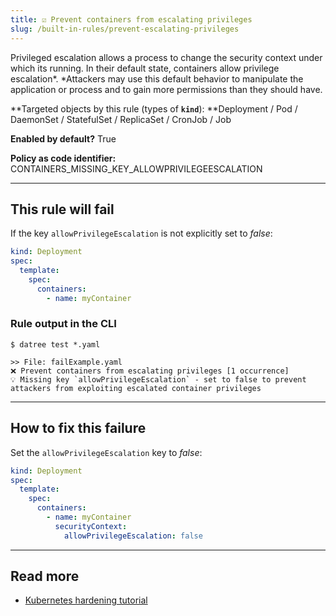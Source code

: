 ```yaml
---
title: ☑️ Prevent containers from escalating privileges
slug: /built-in-rules/prevent-escalating-privileges
---
```


Privileged escalation allows a process to change the security context under which its running. In their default state, containers allow privilege escalation*. *Attackers may use this default behavior to manipulate the application or process and to gain more permissions than they should have.

**Targeted objects by this rule (types of **`kind`**): **Deployment / Pod / DaemonSet / StatefulSet / ReplicaSet / CronJob / Job

**Enabled by default?** True

**Policy as code identifier:** CONTAINERS_MISSING_KEY_ALLOWPRIVILEGEESCALATION

---

## This rule will fail

If the key `allowPrivilegeEscalation` is not explicitly set to _false_:

```yaml
kind: Deployment
spec:
  template:
    spec:
      containers:
        - name: myContainer
```

### Rule output in the CLI

```terminal
$ datree test *.yaml

>> File: failExample.yaml
❌ Prevent containers from escalating privileges [1 occurrence]
💡 Missing key `allowPrivilegeEscalation` - set to false to prevent attackers from exploiting escalated container privileges
```

---

## How to fix this failure

Set the `allowPrivilegeEscalation` key to _false_:

```yaml
kind: Deployment
spec:
  template:
    spec:
      containers:
        - name: myContainer
          securityContext:
            allowPrivilegeEscalation: false
```

---

## Read more

- [Kubernetes hardening tutorial](https://medium.com/4th-coffee/on-devops-27-kubernetes-hardening-tutorial-part-1-pods-4ec02dbdc6c4)
